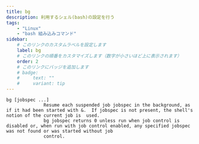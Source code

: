 ```yaml
---
title: bg
description: 利用するシェル(bash)の設定を行う
tags:
    - "Linux"
    - "bash 組み込みコマンド"
sidebar:
    # このリンクのカスタムラベルを設定します
    label: bg
    # このリンクの順番をカスタマイズします（数字が小さいほど上に表示されます）
    order: 2
    # このリンクにバッジを追加します
    # badge:
    #     text: ""
    #     variant: tip
---
```



```
bg [jobspec ...]
              Resume each suspended job jobspec in the background, as if it had been started with &.  If jobspec is not present, the shell's notion of the current job is  used.
              bg jobspec returns 0 unless run when job control is disabled or, when run with job control enabled, any specified jobspec was not found or was started without job
              control.
```
